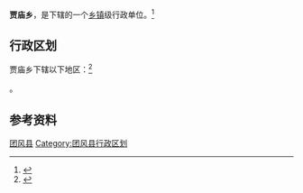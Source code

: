 {{中国乡级行政区|42/11/21/200/000}}

'''贾庙乡'''，是{{PRC admin/fullname|42/11/21/200/000|3}}下辖的一个[[乡镇|乡镇]]级行政单位。<ref>{{PRC admin/ref sgc|{{PRC admin/parent|42/11/21/200/000}}}}</ref>

== 行政区划 ==

贾庙乡下辖以下地区：<ref>{{PRC admin/ref sgc|42/11/21/200/000}}</ref>

{{PRC admin/children|42/11/21/200/000}}。

== 参考资料 ==

{{reflist}}

{{湖北省黄冈市团风县行政区划}}
{{湖北行政区划小作品}}
[[Category:黄冈市乡镇|团风县]]
[[Category:团风县行政区划|Category:团风县行政区划]]